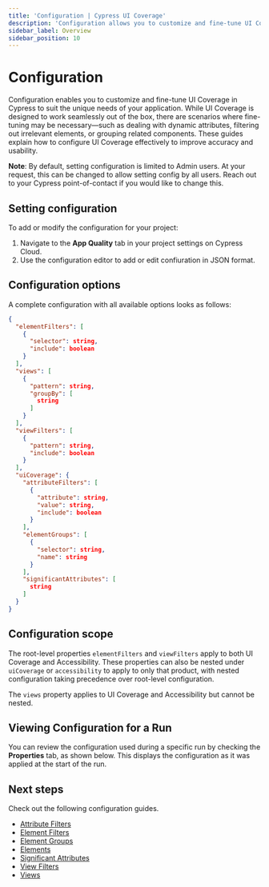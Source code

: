 ```yaml
---
title: 'Configuration | Cypress UI Coverage'
description: 'Configuration allows you to customize and fine-tune UI Coverage in Cypress to suit specific needs and scenarios.'
sidebar_label: Overview
sidebar_position: 10
---
```


# Configuration

<UICovAddon />

Configuration enables you to customize and fine-tune UI Coverage in Cypress to suit the unique needs of your application. While UI Coverage is designed to work seamlessly out of the box, there are scenarios where fine-tuning may be necessary—such as dealing with dynamic attributes, filtering out irrelevant elements, or grouping related components. These guides explain how to configure UI Coverage effectively to improve accuracy and usability.

**Note**: By default, setting configuration is limited to Admin users. At your request, this can be changed to allow setting config by all users. Reach out to your Cypress point-of-contact if you would like to change this.

## Setting configuration

To add or modify the configuration for your project:

1. Navigate to the **App Quality** tab in your project settings on Cypress Cloud.
2. Use the configuration editor to add or edit confiuration in JSON format.

<DocsImage
  src="/img/ui-coverage/configuration/cypress-ui-coverage-configuration-editor.png"
  alt="The Cypress Cloud UI showing the configuration editor"
/>

## Configuration options

A complete configuration with all available options looks as follows:

```json
{
  "elementFilters": [
    {
      "selector": string,
      "include": boolean
    }
  ],
  "views": [
    {
      "pattern": string,
      "groupBy": [
        string
      ]
    }
  ],
  "viewFilters": [
    {
      "pattern": string,
      "include": boolean
    }
  ],
  "uiCoverage": {
    "attributeFilters": [
      {
        "attribute": string,
        "value": string,
        "include": boolean
      }
    ],
    "elementGroups": [
      {
        "selector": string,
        "name": string
      }
    ],
    "significantAttributes": [
      string
    ]
  }
}
```

## Configuration scope

The root-level properties `elementFilters` and `viewFilters` apply to both UI Coverage and Accessibility. These properties can also be nested under `uiCoverage` or `accessibility` to apply to only that product, with nested configuration taking precedence over root-level configuration.

The `views` property applies to UI Coverage and Accessibility but cannot be nested.

## Viewing Configuration for a Run

You can review the configuration used during a specific run by checking the **Properties** tab, as shown below. This displays the configuration as it was applied at the start of the run.

<DocsImage
  src="/img/accessibility/configuration/cypress-cloud-properties-tab-application-quality-config.png"
  alt="The properties tab for a run, with an Application Quality section at the bottom"
/>

## Next steps

Check out the following configuration guides.

- [Attribute Filters](/ui-coverage/configuration/attributefilters)
- [Element Filters](/ui-coverage/configuration/elementfilters)
- [Element Groups](/ui-coverage/configuration/elementgroups)
- [Elements](/ui-coverage/configuration/elements)
- [Significant Attributes](/ui-coverage/configuration/significantattributes)
- [View Filters](/ui-coverage/configuration/viewfilters)
- [Views](/ui-coverage/configuration/views)
